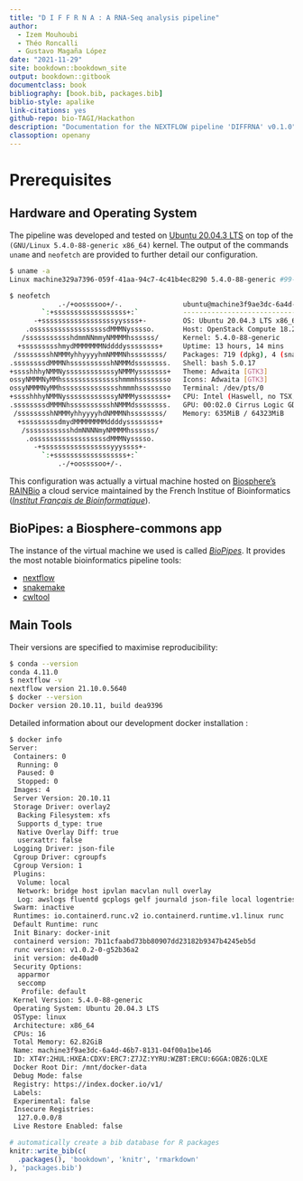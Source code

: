 ```yaml
--- 
title: "D I F F R N A : A RNA-Seq analysis pipeline"
author: 
  - Izem Mouhoubi
  - Théo Roncalli
  - Gustavo Magaña López
date: "2021-11-29"
site: bookdown::bookdown_site
output: bookdown::gitbook
documentclass: book
bibliography: [book.bib, packages.bib]
biblio-style: apalike
link-citations: yes
github-repo: bio-TAGI/Hackathon
description: "Documentation for the NEXTFLOW pipeline 'DIFFRNA' v0.1.0"
classoption: openany
---
```


# Prerequisites

## Hardware and Operating System

The pipeline was developed and tested on [Ubuntu 20.04.3 LTS](https://fridge.ubuntu.com/2021/08/27/ubuntu-20-04-3-lts-released/)
on top of the `(GNU/Linux 5.4.0-88-generic x86_64)` kernel. The output of the commands `uname` and `neofetch` are provided to further detail our configuration.

```bash
$ uname -a
Linux machine329a7396-059f-41aa-94c7-4c41b4ec8290 5.4.0-88-generic #99-Ubuntu SMP Thu Sep 23 17:29:00 UTC 2021 x86_64 x86_64 x86_64 GNU/Linux

$ neofetch
            .-/+oossssoo+/-.               ubuntu@machine3f9ae3dc-6a4d-46b7-8131-04f00a1be146 
        `:+ssssssssssssssssss+:`           -------------------------------------------------- 
      -+ssssssssssssssssssyyssss+-         OS: Ubuntu 20.04.3 LTS x86_64 
    .ossssssssssssssssssdMMMNysssso.       Host: OpenStack Compute 18.2.1-1.el7 
   /ssssssssssshdmmNNmmyNMMMMhssssss/      Kernel: 5.4.0-88-generic 
  +ssssssssshmydMMMMMMMNddddyssssssss+     Uptime: 13 hours, 14 mins 
 /sssssssshNMMMyhhyyyyhmNMMMNhssssssss/    Packages: 719 (dpkg), 4 (snap) 
.ssssssssdMMMNhsssssssssshNMMMdssssssss.   Shell: bash 5.0.17 
+sssshhhyNMMNyssssssssssssyNMMMysssssss+   Theme: Adwaita [GTK3] 
ossyNMMMNyMMhsssssssssssssshmmmhssssssso   Icons: Adwaita [GTK3] 
ossyNMMMNyMMhsssssssssssssshmmmhssssssso   Terminal: /dev/pts/0 
+sssshhhyNMMNyssssssssssssyNMMMysssssss+   CPU: Intel (Haswell, no TSX, IBRS) (16) @ 2.294GHz 
.ssssssssdMMMNhsssssssssshNMMMdssssssss.   GPU: 00:02.0 Cirrus Logic GD 5446 
 /sssssssshNMMMyhhyyyyhdNMMMNhssssssss/    Memory: 635MiB / 64323MiB 
  +sssssssssdmydMMMMMMMMddddyssssssss+
   /ssssssssssshdmNNNNmyNMMMMhssssss/                              
    .ossssssssssssssssssdMMMNysssso.                               
      -+sssssssssssssssssyyyssss+-
        `:+ssssssssssssssssss+:`
            .-/+oossssoo+/-.
```

This configuration was actually a virtual machine hosted on [Biosphere's RAINBio](https://biosphere.france-bioinformatique.fr/catalogue/) a cloud service maintained by the French Institue of Bioinformatics ([_Institut Français de Bioinformatique_](https://www.france-bioinformatique.fr/en/home/)). 

## BioPipes: a Biosphere-commons app

The instance of the virtual machine we used is called [_BioPipes_](https://biosphere.france-bioinformatique.fr/catalogue/appliance/119/). It provides the most notable bioinformatics pipeline tools:

* [nextflow](https://www.nextflow.io/)
* [snakemake](https://snakemake.github.io/)
* [cwltool](https://www.commonwl.org/)

## Main Tools

Their versions are specified to maximise reproducibility:
```bash
$ conda --version
conda 4.11.0
$ nextflow -v
nextflow version 21.10.0.5640
$ docker --version
Docker version 20.10.11, build dea9396
```

Detailed information about our development docker installation :

```bash
$ docker info
Server:
 Containers: 0
  Running: 0
  Paused: 0
  Stopped: 0
 Images: 4
 Server Version: 20.10.11
 Storage Driver: overlay2
  Backing Filesystem: xfs
  Supports d_type: true
  Native Overlay Diff: true
  userxattr: false
 Logging Driver: json-file
 Cgroup Driver: cgroupfs
 Cgroup Version: 1
 Plugins:
  Volume: local
  Network: bridge host ipvlan macvlan null overlay
  Log: awslogs fluentd gcplogs gelf journald json-file local logentries splunk syslog
 Swarm: inactive
 Runtimes: io.containerd.runc.v2 io.containerd.runtime.v1.linux runc
 Default Runtime: runc
 Init Binary: docker-init
 containerd version: 7b11cfaabd73bb80907dd23182b9347b4245eb5d
 runc version: v1.0.2-0-g52b36a2
 init version: de40ad0
 Security Options:
  apparmor
  seccomp
   Profile: default
 Kernel Version: 5.4.0-88-generic
 Operating System: Ubuntu 20.04.3 LTS
 OSType: linux
 Architecture: x86_64
 CPUs: 16
 Total Memory: 62.82GiB
 Name: machine3f9ae3dc-6a4d-46b7-8131-04f00a1be146
 ID: XT4Y:2HUL:HXEA:CDXV:ERC7:Z7JZ:YYRU:WZBT:ERCU:6GGA:OBZ6:QLXE
 Docker Root Dir: /mnt/docker-data
 Debug Mode: false
 Registry: https://index.docker.io/v1/
 Labels:
 Experimental: false
 Insecure Registries:
  127.0.0.0/8
 Live Restore Enabled: false
```

```r
# automatically create a bib database for R packages
knitr::write_bib(c(
  .packages(), 'bookdown', 'knitr', 'rmarkdown'
), 'packages.bib')
```
